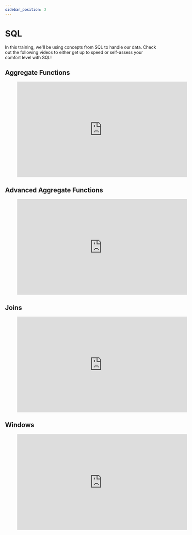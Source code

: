 ```yaml
---
sidebar_position: 2
---
```


# SQL
In this training, we'll be using concepts from SQL to handle our data. Check out the following videos to either get up to speed or self-assess your comfort level with SQL!

## Aggregate Functions
<div style={{textAlign: 'center'}}>

<figure class="video-container">
    <iframe width="560" height="315" src="https://www.youtube.com/embed/jcoJuc5e3RE" title="YouTube video player" frameborder="0" allow="accelerometer; autoplay; clipboard-write; encrypted-media; gyroscope; picture-in-picture" allowfullscreen></iframe>
</figure>

</div>

## Advanced Aggregate Functions

<div style={{textAlign: 'center'}}>

<figure class="video-container">
    <iframe width="560" height="315" src="https://www.youtube.com/embed/nNrgRVIzeHg" title="YouTube video player" frameborder="0" allow="accelerometer; autoplay; clipboard-write; encrypted-media; gyroscope; picture-in-picture" allowfullscreen></iframe>
</figure>

</div>

## Joins
<div style={{textAlign: 'center'}}>

<figure class="video-container">
    <iframe width="560" height="315" src="https://www.youtube.com/embed/G3lJAxg1cy8" title="YouTube video player" frameborder="0" allow="accelerometer; autoplay; clipboard-write; encrypted-media; gyroscope; picture-in-picture" allowfullscreen></iframe>
</figure>

</div>

## Windows
<div style={{textAlign: 'center'}}>

<figure class="video-container">
    <iframe width="560" height="315" src="https://www.youtube.com/embed/y1KCM8vbYe4" title="YouTube video player" frameborder="0" allow="accelerometer; autoplay; clipboard-write; encrypted-media; gyroscope; picture-in-picture" allowfullscreen></iframe>
</figure>

</div>